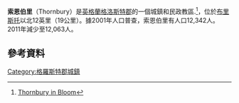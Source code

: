 {{infobox UK place
|country = 英格蘭
|latitude= 51.6094
|longitude= -2.5249
|official_name= Thornbury
| population = 12,342
| population_ref = (2001英國人口普查)
 |unitary_england= [[South_Gloucestershire|South Gloucestershire]]
|lieutenancy_england=[[格洛斯特郡|格洛斯特郡]]
|region= South West England
|constituency_westminster= 
|post_town= [[布里斯托|布里斯托]]
|postcode_district = BS35
|postcode_area= BS
|dial_code= 01454
|os_grid_reference= ST636902
}}
'''索恩伯里'''（Thornbury）是[[英格蘭|英格蘭]][[格洛斯特郡|格洛斯特郡]]的一個城鎮和民政教區.<ref>[http://www.mythornbury.co.uk/thornbury_in_bloom Thornbury in Bloom]</ref>，位於[[布里斯托|布里斯托]]以北12英里（19公里）。據2001年人口普查，索恩伯里有人口12,342人。2011年減少至12,063人。
== 參考資料 ==
{{reflist}}

[[Category:格羅斯特郡城鎮|Category:格羅斯特郡城鎮]]